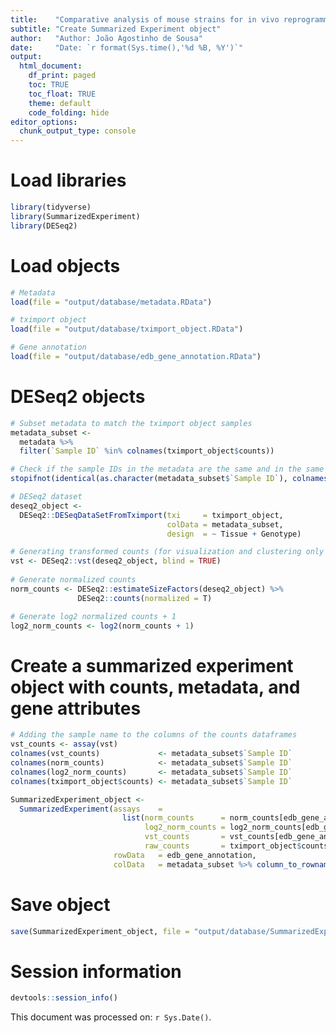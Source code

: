 ```yaml
---
title:    "Comparative analysis of mouse strains for in vivo reprogramming"
subtitle: "Create Summarized Experiment object"
author:   "Author: João Agostinho de Sousa"
date:     "Date: `r format(Sys.time(),'%d %B, %Y')`"
output:
  html_document:
    df_print: paged
    toc: TRUE
    toc_float: TRUE
    theme: default
    code_folding: hide
editor_options:
  chunk_output_type: console
---
```


# Load libraries
```r

library(tidyverse)
library(SummarizedExperiment)
library(DESeq2)

```

# Load objects
```r

# Metadata
load(file = "output/database/metadata.RData")

# tximport object
load(file = "output/database/tximport_object.RData")

# Gene annotation
load(file = "output/database/edb_gene_annotation.RData")

```

# DESeq2 objects
```r

# Subset metadata to match the tximport object samples
metadata_subset <- 
  metadata %>% 
  filter(`Sample ID` %in% colnames(tximport_object$counts))

# Check if the sample IDs in the metadata are the same and in the same order as in the tximport object
stopifnot(identical(as.character(metadata_subset$`Sample ID`), colnames(tximport_object$counts)))

# DESeq2 dataset
deseq2_object <- 
  DESeq2::DESeqDataSetFromTximport(txi     = tximport_object, 
                                   colData = metadata_subset, 
                                   design  = ~ Tissue + Genotype)

# Generating transformed counts (for visualization and clustering only !!)  
vst <- DESeq2::vst(deseq2_object, blind = TRUE)
  
# Generate normalized counts
norm_counts <- DESeq2::estimateSizeFactors(deseq2_object) %>% 
               DESeq2::counts(normalized = T)

# Generate log2 normalized counts + 1
log2_norm_counts <- log2(norm_counts + 1)

```

# Create a summarized experiment object with counts, metadata, and gene attributes
```r

# Adding the sample name to the columns of the counts dataframes
vst_counts <- assay(vst)
colnames(vst_counts)             <- metadata_subset$`Sample ID`
colnames(norm_counts)            <- metadata_subset$`Sample ID`
colnames(log2_norm_counts)       <- metadata_subset$`Sample ID`
colnames(tximport_object$counts) <- metadata_subset$`Sample ID`

SummarizedExperiment_object <- 
  SummarizedExperiment(assays    = 
                         list(norm_counts      = norm_counts[edb_gene_annotation$gene_id,            as.character(metadata_subset$`Sample ID`)],
                              log2_norm_counts = log2_norm_counts[edb_gene_annotation$gene_id,       as.character(metadata_subset$`Sample ID`)],
                              vst_counts       = vst_counts[edb_gene_annotation$gene_id,             as.character(metadata_subset$`Sample ID`)],
                              raw_counts       = tximport_object$counts[edb_gene_annotation$gene_id, as.character(metadata_subset$`Sample ID`)]),
                       rowData   = edb_gene_annotation, 
                       colData   = metadata_subset %>% column_to_rownames("Sample ID"))

```

# Save object
```r

save(SummarizedExperiment_object, file = "output/database/SummarizedExperiment_object.RData")

```

# Session information
```r

devtools::session_info()

```

This document was processed on: `r Sys.Date()`.

